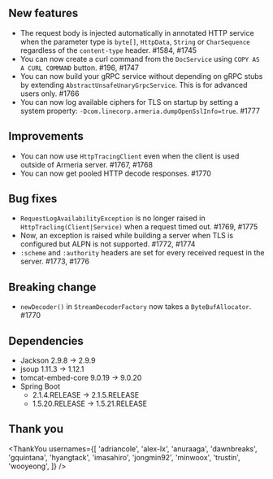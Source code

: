 ## New features

- The request body is injected automatically in annotated HTTP service when the parameter type is `byte[]`, `HttpData`, `String` or `CharSequence` regardless of the `content-type` header. #1584, #1745
- You can now create a curl command from the `DocService` using `COPY AS A CURL COMMAND` button. #196, #1747
- You can now build your gRPC service without depending on gRPC stubs by extending `AbstractUnsafeUnaryGrpcService`. This is for advanced users only. #1766
- You can now log available ciphers for TLS on startup by setting a system property: `-Dcom.linecorp.armeria.dumpOpenSslInfo=true`. #1777

## Improvements

- You can now use `HttpTracingClient` even when the client is used outside of Armeria server. #1767, #1768
- You can now get pooled HTTP decode responses. #1770

## Bug fixes

- `RequestLogAvailabilityException` is no longer raised in `HttpTracling(Client|Service)` when a request timed out. #1769, #1775
- Now, an exception is raised while building a server when TLS is configured but ALPN is not supported. #1772, #1774
- `:scheme` and `:authority` headers are set for every received request in the server. #1773, #1776

## Breaking change

- `newDecoder()` in `StreamDecoderFactory` now takes a `ByteBufAllocator`. #1770

## Dependencies

- Jackson 2.9.8 -> 2.9.9
- jsoup 1.11.3 -> 1.12.1
- tomcat-embed-core 9.0.19 -> 9.0.20
- Spring Boot
  - 2.1.4.RELEASE -> 2.1.5.RELEASE
  - 1.5.20.RELEASE -> 1.5.21.RELEASE

## Thank you

<ThankYou
  usernames={[
    'adriancole',
    'alex-lx',
    'anuraaga',
    'dawnbreaks',
    'gquintana',
    'hyangtack',
    'imasahiro',
    'jongmin92',
    'minwoox',
    'trustin',
    'wooyeong',
  ]}
/>
